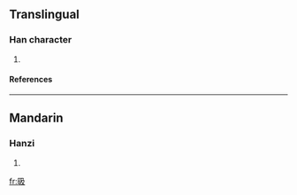 ==Translingual==
===Han character===
{{Han char|rn=72|rad=日|as=04|sn=8|four=6704<sub>7</sub>|canj=日弓竹水 (ANHE)}}
# {{defn|Han|sort=日04}}
====References====
{{Han ref|kx=0490.370|dkj=13790|dj=0852.070|hdz=21487.170|uh=6605|ud=26117|bh=CCCD|bd=52429}}

----
==Mandarin==
===Hanzi===
{{cmn-hanzi|pin=[[jié]] (jie2)|wg=chieh<sup>2</sup>}}
# {{defn|Mandarin}}

[[fr:昅]]
